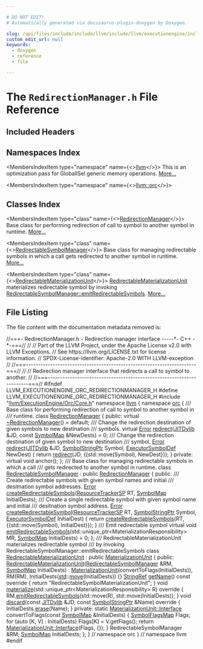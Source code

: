 ```yaml
---

# DO NOT EDIT!
# Automatically generated via docusaurus-plugin-doxygen by Doxygen.

slug: /api/files/include/include/llvm/include/llvm/executionengine/include/llvm/executionengine/orc/redirectionmanager-h
custom_edit_url: null
keywords:
  - doxygen
  - reference
  - file

---
```





# The `RedirectionManager.h` File Reference

<DoxygenPage pluginConfig={pluginConfig}>



## Included Headers

<IncludesList>
<IncludesListItem
  filePath="llvm/ExecutionEngine/Orc/Core.h"
  permalink="/docs/api/files/include/include/llvm/include/llvm/executionengine/include/llvm/executionengine/orc/core-h"
  isLocal="true" />
</IncludesList>

## Namespaces Index

<MembersIndex>

<MembersIndexItem
  type="namespace"
  name={<><a href="/docs/api/namespaces/llvm">llvm</a></>}>
This is an optimization pass for GlobalISel generic memory operations. <a href="/docs/api/namespaces/llvm/#details">More...</a>
</MembersIndexItem>

<MembersIndexItem
  type="namespace"
  name={<><a href="/docs/api/namespaces/llvm/orc">llvm::orc</a></>}>
</MembersIndexItem>

</MembersIndex>

## Classes Index

<MembersIndex>

<MembersIndexItem
  type="class"
  name={<><a href="/docs/api/classes/llvm/orc/redirectionmanager">RedirectionManager</a></>}>
Base class for performing redirection of call to symbol to another symbol in runtime. <a href="/docs/api/classes/llvm/orc/redirectionmanager/#details">More...</a>
</MembersIndexItem>

<MembersIndexItem
  type="class"
  name={<><a href="/docs/api/classes/llvm/orc/redirectablesymbolmanager">RedirectableSymbolManager</a></>}>
Base class for managing redirectable symbols in which a call gets redirected to another symbol in runtime. <a href="/docs/api/classes/llvm/orc/redirectablesymbolmanager/#details">More...</a>
</MembersIndexItem>

<MembersIndexItem
  type="class"
  name={<><a href="/docs/api/classes/llvm/orc/redirectablematerializationunit">RedirectableMaterializationUnit</a></>}>
<a href="/docs/api/classes/llvm/orc/redirectablematerializationunit">RedirectableMaterializationUnit</a> materializes redirectable symbol by invoking <a href="/docs/api/classes/llvm/orc/redirectablesymbolmanager/#adeba1076cb445206426dd27c5158c16c">RedirectableSymbolManager::emitRedirectableSymbols</a>. <a href="/docs/api/classes/llvm/orc/redirectablematerializationunit/#details">More...</a>
</MembersIndexItem>

</MembersIndex>


## File Listing

The file content with the documentation metadata removed is:

<ProgramListing>

<Link id="l00001" /><CodeLine lineNumber="1"><Highlight kind="comment">//===- RedirectionManager.h - Redirection manager interface -----&#42;- C++ -&#42;-===//</Highlight><Highlight kind="normal"></Highlight></CodeLine>
<Link id="l00002" /><CodeLine lineNumber="2"><Highlight kind="normal"></Highlight><Highlight kind="comment">//</Highlight><Highlight kind="normal"></Highlight></CodeLine>
<Link id="l00003" /><CodeLine lineNumber="3"><Highlight kind="normal"></Highlight><Highlight kind="comment">// Part of the LLVM Project, under the Apache License v2.0 with LLVM Exceptions.</Highlight><Highlight kind="normal"></Highlight></CodeLine>
<Link id="l00004" /><CodeLine lineNumber="4"><Highlight kind="normal"></Highlight><Highlight kind="comment">// See https://llvm.org/LICENSE.txt for license information.</Highlight><Highlight kind="normal"></Highlight></CodeLine>
<Link id="l00005" /><CodeLine lineNumber="5"><Highlight kind="normal"></Highlight><Highlight kind="comment">// SPDX-License-Identifier: Apache-2.0 WITH LLVM-exception</Highlight><Highlight kind="normal"></Highlight></CodeLine>
<Link id="l00006" /><CodeLine lineNumber="6"><Highlight kind="normal"></Highlight><Highlight kind="comment">//</Highlight><Highlight kind="normal"></Highlight></CodeLine>
<Link id="l00007" /><CodeLine lineNumber="7"><Highlight kind="normal"></Highlight><Highlight kind="comment">//===----------------------------------------------------------------------===//</Highlight><Highlight kind="normal"></Highlight></CodeLine>
<Link id="l00008" /><CodeLine lineNumber="8"><Highlight kind="normal"></Highlight><Highlight kind="comment">//</Highlight><Highlight kind="normal"></Highlight></CodeLine>
<Link id="l00009" /><CodeLine lineNumber="9"><Highlight kind="normal"></Highlight><Highlight kind="comment">// Redirection manager interface that redirects a call to symbol to another.</Highlight><Highlight kind="normal"></Highlight></CodeLine>
<Link id="l00010" /><CodeLine lineNumber="10"><Highlight kind="normal"></Highlight><Highlight kind="comment">//</Highlight><Highlight kind="normal"></Highlight></CodeLine>
<Link id="l00011" /><CodeLine lineNumber="11"><Highlight kind="normal"></Highlight><Highlight kind="comment">//===----------------------------------------------------------------------===//</Highlight><Highlight kind="normal"></Highlight></CodeLine>
<Link id="l00012" /><CodeLine lineNumber="12"><Highlight kind="normal"></Highlight></CodeLine>
<Link id="l00013" /><CodeLine lineNumber="13"><Highlight kind="normal"></Highlight><Highlight kind="preprocessor">#ifndef LLVM&#95;EXECUTIONENGINE&#95;ORC&#95;REDIRECTIONMANAGER&#95;H</Highlight><Highlight kind="normal"></Highlight></CodeLine>
<Link id="l00014" /><CodeLine lineNumber="14"><Highlight kind="normal"></Highlight><Highlight kind="preprocessor">#define LLVM&#95;EXECUTIONENGINE&#95;ORC&#95;REDIRECTIONMANAGER&#95;H</Highlight><Highlight kind="normal"></Highlight></CodeLine>
<Link id="l00015" /><CodeLine lineNumber="15"><Highlight kind="normal"></Highlight></CodeLine>
<Link id="l00016" /><CodeLine lineNumber="16"><Highlight kind="normal"></Highlight><Highlight kind="preprocessor">#include &quot;<a href="/docs/api/files/include/include/llvm/include/llvm/executionengine/include/llvm/executionengine/orc/core-h">llvm/ExecutionEngine/Orc/Core.h</a>&quot;</Highlight><Highlight kind="normal"></Highlight></CodeLine>
<Link id="l00017" /><CodeLine lineNumber="17"><Highlight kind="normal"></Highlight></CodeLine>
<Link id="l00018" /><CodeLine lineNumber="18"><Highlight kind="normal"></Highlight><Highlight kind="keyword">namespace </Highlight><Highlight kind="normal"><a href="/docs/api/namespaces/llvm">llvm</a> &#123;</Highlight></CodeLine>
<Link id="l00019" /><CodeLine lineNumber="19"><Highlight kind="normal"></Highlight><Highlight kind="keyword">namespace </Highlight><Highlight kind="normal"><a href="/docs/api/namespaces/llvm/orc">orc</a> &#123;</Highlight></CodeLine>
<Link id="l00020" /><CodeLine lineNumber="20"><Highlight kind="normal"></Highlight><Highlight kind="comment"></Highlight></CodeLine>
<Link id="l00021" /><CodeLine lineNumber="21"><Highlight kind="comment">/// Base class for performing redirection of call to symbol to another symbol in</Highlight></CodeLine>
<Link id="l00022" /><CodeLine lineNumber="22"><Highlight kind="comment">/// runtime.</Highlight><Highlight kind="normal"></Highlight></CodeLine>
<Link id="l00023" /><CodeLine lineNumber="23" lineLink="/docs/api/classes/llvm/orc/redirectionmanager"><Highlight kind="normal"></Highlight><Highlight kind="keyword">class </Highlight><Highlight kind="normal"><a href="/docs/api/classes/llvm/orc/redirectionmanager">RedirectionManager</a> &#123;</Highlight></CodeLine>
<Link id="l00024" /><CodeLine lineNumber="24"><Highlight kind="normal"></Highlight><Highlight kind="keyword">public</Highlight><Highlight kind="normal">:</Highlight></CodeLine>
<Link id="l00025" /><CodeLine lineNumber="25" lineLink="/docs/api/classes/llvm/orc/redirectionmanager/#ab3dcae693649dc31df7f2e7220e2f4b4"><Highlight kind="normal">  </Highlight><Highlight kind="keyword">virtual</Highlight><Highlight kind="normal"> <a href="/docs/api/classes/llvm/orc/redirectionmanager/#ab3dcae693649dc31df7f2e7220e2f4b4">~RedirectionManager</a>() = </Highlight><Highlight kind="keywordflow">default</Highlight><Highlight kind="normal">;</Highlight></CodeLine>
<Link id="l00026" /><CodeLine lineNumber="26"><Highlight kind="normal"></Highlight><Highlight kind="comment"></Highlight></CodeLine>
<Link id="l00027" /><CodeLine lineNumber="27"><Highlight kind="comment">  /// Change the redirection destination of given symbols to new destination</Highlight></CodeLine>
<Link id="l00028" /><CodeLine lineNumber="28"><Highlight kind="comment">  /// symbols.</Highlight><Highlight kind="normal"></Highlight></CodeLine>
<Link id="l00029" /><CodeLine lineNumber="29" lineLink="/docs/api/classes/llvm/orc/redirectionmanager/#a84d8760da1639d9175887efd5b031aa0"><Highlight kind="normal">  </Highlight><Highlight kind="keyword">virtual</Highlight><Highlight kind="normal"> <a href="/docs/api/classes/llvm/error">Error</a> <a href="/docs/api/classes/llvm/orc/redirectionmanager/#a84d8760da1639d9175887efd5b031aa0">redirect</a>(<a href="/docs/api/classes/llvm/orc/jitdylib">JITDylib</a> &amp;JD, </Highlight><Highlight kind="keyword">const</Highlight><Highlight kind="normal"> <a href="/docs/api/namespaces/llvm/orc/#a8ab9a099de556e888c5f92a4fe49d2fa">SymbolMap</a> &amp;NewDests) = 0;</Highlight></CodeLine>
<Link id="l00030" /><CodeLine lineNumber="30"><Highlight kind="normal"></Highlight><Highlight kind="comment"></Highlight></CodeLine>
<Link id="l00031" /><CodeLine lineNumber="31"><Highlight kind="comment">  /// Change the redirection destination of given symbol to new destination</Highlight></CodeLine>
<Link id="l00032" /><CodeLine lineNumber="32"><Highlight kind="comment">  /// symbol.</Highlight><Highlight kind="normal"></Highlight></CodeLine>
<Link id="l00033" /><CodeLine lineNumber="33" lineLink="/docs/api/classes/llvm/orc/redirectionmanager/#ae1bab045510d4f0656f253d24063f003"><Highlight kind="normal">  <a href="/docs/api/classes/llvm/error">Error</a> <a href="/docs/api/classes/llvm/orc/redirectionmanager/#ae1bab045510d4f0656f253d24063f003">redirect</a>(<a href="/docs/api/classes/llvm/orc/jitdylib">JITDylib</a> &amp;JD, <a href="/docs/api/classes/llvm/orc/symbolstringptr">SymbolStringPtr</a> Symbol,</Highlight></CodeLine>
<Link id="l00034" /><CodeLine lineNumber="34"><Highlight kind="normal">                 <a href="/docs/api/classes/llvm/orc/executorsymboldef">ExecutorSymbolDef</a> NewDest) &#123;</Highlight></CodeLine>
<Link id="l00035" /><CodeLine lineNumber="35"><Highlight kind="normal">    </Highlight><Highlight kind="keywordflow">return</Highlight><Highlight kind="normal"> <a href="/docs/api/classes/llvm/orc/redirectionmanager/#a84d8760da1639d9175887efd5b031aa0">redirect</a>(JD, &#123;&#123;std::move(Symbol), NewDest&#125;&#125;);</Highlight></CodeLine>
<Link id="l00036" /><CodeLine lineNumber="36"><Highlight kind="normal">  &#125;</Highlight></CodeLine>
<Link id="l00037" /><CodeLine lineNumber="37"><Highlight kind="normal"></Highlight></CodeLine>
<Link id="l00038" /><CodeLine lineNumber="38"><Highlight kind="normal"></Highlight><Highlight kind="keyword">private</Highlight><Highlight kind="normal">:</Highlight></CodeLine>
<Link id="l00039" /><CodeLine lineNumber="39"><Highlight kind="normal">  </Highlight><Highlight kind="keyword">virtual</Highlight><Highlight kind="normal"> </Highlight><Highlight kind="keywordtype">void</Highlight><Highlight kind="normal"> anchor();</Highlight></CodeLine>
<Link id="l00040" /><CodeLine lineNumber="40"><Highlight kind="normal">&#125;;</Highlight></CodeLine>
<Link id="l00041" /><CodeLine lineNumber="41"><Highlight kind="normal"></Highlight><Highlight kind="comment"></Highlight></CodeLine>
<Link id="l00042" /><CodeLine lineNumber="42"><Highlight kind="comment">/// Base class for managing redirectable symbols in which a call</Highlight></CodeLine>
<Link id="l00043" /><CodeLine lineNumber="43"><Highlight kind="comment">/// gets redirected to another symbol in runtime.</Highlight><Highlight kind="normal"></Highlight></CodeLine>
<Link id="l00044" /><CodeLine lineNumber="44" lineLink="/docs/api/classes/llvm/orc/redirectablesymbolmanager"><Highlight kind="normal"></Highlight><Highlight kind="keyword">class </Highlight><Highlight kind="normal"><a href="/docs/api/classes/llvm/orc/redirectablesymbolmanager">RedirectableSymbolManager</a> : </Highlight><Highlight kind="keyword">public</Highlight><Highlight kind="normal"> <a href="/docs/api/classes/llvm/orc/redirectionmanager">RedirectionManager</a> &#123;</Highlight></CodeLine>
<Link id="l00045" /><CodeLine lineNumber="45"><Highlight kind="normal"></Highlight><Highlight kind="keyword">public</Highlight><Highlight kind="normal">:</Highlight><Highlight kind="comment"></Highlight></CodeLine>
<Link id="l00046" /><CodeLine lineNumber="46"><Highlight kind="comment">  /// Create redirectable symbols with given symbol names and initial</Highlight></CodeLine>
<Link id="l00047" /><CodeLine lineNumber="47"><Highlight kind="comment">  /// desitnation symbol addresses.</Highlight><Highlight kind="normal"></Highlight></CodeLine>
<Link id="l00048" /><CodeLine lineNumber="48"><Highlight kind="normal">  <a href="/docs/api/classes/llvm/error">Error</a> <a href="/docs/api/classes/llvm/orc/redirectablesymbolmanager/#aa3bba6d1a7f84b8ead4d44a6788ee929">createRedirectableSymbols</a>(<a href="/docs/api/namespaces/llvm/orc/#a25b487d71ccd2a8f38131e2b21c5d612">ResourceTrackerSP</a> RT, <a href="/docs/api/namespaces/llvm/orc/#a8ab9a099de556e888c5f92a4fe49d2fa">SymbolMap</a> InitialDests);</Highlight></CodeLine>
<Link id="l00049" /><CodeLine lineNumber="49"><Highlight kind="normal"></Highlight><Highlight kind="comment"></Highlight></CodeLine>
<Link id="l00050" /><CodeLine lineNumber="50"><Highlight kind="comment">  /// Create a single redirectable symbol with given symbol name and initial</Highlight></CodeLine>
<Link id="l00051" /><CodeLine lineNumber="51"><Highlight kind="comment">  /// desitnation symbol address.</Highlight><Highlight kind="normal"></Highlight></CodeLine>
<Link id="l00052" /><CodeLine lineNumber="52" lineLink="/docs/api/classes/llvm/orc/redirectablesymbolmanager/#ab736237f4b3f3a8c0569a3718caabcf0"><Highlight kind="normal">  <a href="/docs/api/classes/llvm/error">Error</a> <a href="/docs/api/classes/llvm/orc/redirectablesymbolmanager/#ab736237f4b3f3a8c0569a3718caabcf0">createRedirectableSymbol</a>(<a href="/docs/api/namespaces/llvm/orc/#a25b487d71ccd2a8f38131e2b21c5d612">ResourceTrackerSP</a> RT, <a href="/docs/api/classes/llvm/orc/symbolstringptr">SymbolStringPtr</a> Symbol,</Highlight></CodeLine>
<Link id="l00053" /><CodeLine lineNumber="53"><Highlight kind="normal">                                 <a href="/docs/api/classes/llvm/orc/executorsymboldef">ExecutorSymbolDef</a> InitialDest) &#123;</Highlight></CodeLine>
<Link id="l00054" /><CodeLine lineNumber="54"><Highlight kind="normal">    </Highlight><Highlight kind="keywordflow">return</Highlight><Highlight kind="normal"> <a href="/docs/api/classes/llvm/orc/redirectablesymbolmanager/#aa3bba6d1a7f84b8ead4d44a6788ee929">createRedirectableSymbols</a>(RT, &#123;&#123;std::move(Symbol), InitialDest&#125;&#125;);</Highlight></CodeLine>
<Link id="l00055" /><CodeLine lineNumber="55"><Highlight kind="normal">  &#125;</Highlight></CodeLine>
<Link id="l00056" /><CodeLine lineNumber="56"><Highlight kind="normal"></Highlight><Highlight kind="comment"></Highlight></CodeLine>
<Link id="l00057" /><CodeLine lineNumber="57"><Highlight kind="comment">  /// Emit redirectable symbol</Highlight><Highlight kind="normal"></Highlight></CodeLine>
<Link id="l00058" /><CodeLine lineNumber="58"><Highlight kind="normal">  </Highlight><Highlight kind="keyword">virtual</Highlight><Highlight kind="normal"> </Highlight><Highlight kind="keywordtype">void</Highlight><Highlight kind="normal"></Highlight></CodeLine>
<Link id="l00059" /><CodeLine lineNumber="59" lineLink="/docs/api/classes/llvm/orc/redirectablesymbolmanager/#adeba1076cb445206426dd27c5158c16c"><Highlight kind="normal">  <a href="/docs/api/classes/llvm/orc/redirectablesymbolmanager/#adeba1076cb445206426dd27c5158c16c">emitRedirectableSymbols</a>(std::unique&#95;ptr&lt;MaterializationResponsibility&gt; MR,</Highlight></CodeLine>
<Link id="l00060" /><CodeLine lineNumber="60"><Highlight kind="normal">                          <a href="/docs/api/namespaces/llvm/orc/#a8ab9a099de556e888c5f92a4fe49d2fa">SymbolMap</a> InitialDests) = 0;</Highlight></CodeLine>
<Link id="l00061" /><CodeLine lineNumber="61"><Highlight kind="normal">&#125;;</Highlight></CodeLine>
<Link id="l00062" /><CodeLine lineNumber="62"><Highlight kind="normal"></Highlight><Highlight kind="comment"></Highlight></CodeLine>
<Link id="l00063" /><CodeLine lineNumber="63"><Highlight kind="comment">/// RedirectableMaterializationUnit materializes redirectable symbol</Highlight></CodeLine>
<Link id="l00064" /><CodeLine lineNumber="64"><Highlight kind="comment">/// by invoking RedirectableSymbolManager::emitRedirectableSymbols</Highlight><Highlight kind="normal"></Highlight></CodeLine>
<Link id="l00065" /><CodeLine lineNumber="65" lineLink="/docs/api/classes/llvm/orc/redirectablematerializationunit"><Highlight kind="normal"></Highlight><Highlight kind="keyword">class </Highlight><Highlight kind="normal"><a href="/docs/api/classes/llvm/orc/redirectablematerializationunit/#a5b753e5b1dfdf2a6b8bbbbd98019bf84">RedirectableMaterializationUnit</a> : </Highlight><Highlight kind="keyword">public</Highlight><Highlight kind="normal"> <a href="/docs/api/classes/llvm/orc/materializationunit/#a1233ea2ef51205e4954cdc12e7bc2d81">MaterializationUnit</a> &#123;</Highlight></CodeLine>
<Link id="l00066" /><CodeLine lineNumber="66"><Highlight kind="normal"></Highlight><Highlight kind="keyword">public</Highlight><Highlight kind="normal">:</Highlight></CodeLine>
<Link id="l00067" /><CodeLine lineNumber="67" lineLink="/docs/api/classes/llvm/orc/redirectablematerializationunit/#a5b753e5b1dfdf2a6b8bbbbd98019bf84"><Highlight kind="normal">  <a href="/docs/api/classes/llvm/orc/redirectablematerializationunit/#a5b753e5b1dfdf2a6b8bbbbd98019bf84">RedirectableMaterializationUnit</a>(<a href="/docs/api/classes/llvm/orc/redirectablesymbolmanager">RedirectableSymbolManager</a> &amp;RM,</Highlight></CodeLine>
<Link id="l00068" /><CodeLine lineNumber="68"><Highlight kind="normal">                                  <a href="/docs/api/namespaces/llvm/orc/#a8ab9a099de556e888c5f92a4fe49d2fa">SymbolMap</a> InitialDests)</Highlight></CodeLine>
<Link id="l00069" /><CodeLine lineNumber="69"><Highlight kind="normal">      : <a href="/docs/api/classes/llvm/orc/materializationunit/#a1233ea2ef51205e4954cdc12e7bc2d81">MaterializationUnit</a>(convertToFlags(InitialDests)), RM(RM),</Highlight></CodeLine>
<Link id="l00070" /><CodeLine lineNumber="70"><Highlight kind="normal">        InitialDests(<a href="/docs/api/namespaces/std">std</a>::<a href="/docs/api/namespaces/llvm/#abfc9c7ecf70f66901e439f7c04ef3dbb">move</a>(InitialDests)) &#123;&#125;</Highlight></CodeLine>
<Link id="l00071" /><CodeLine lineNumber="71"><Highlight kind="normal"></Highlight></CodeLine>
<Link id="l00072" /><CodeLine lineNumber="72" lineLink="/docs/api/classes/llvm/orc/redirectablematerializationunit/#a545e0949dbe2a7f58055351bcbfe67b7"><Highlight kind="normal">  <a href="/docs/api/classes/llvm/stringref">StringRef</a> <a href="/docs/api/classes/llvm/orc/redirectablematerializationunit/#a545e0949dbe2a7f58055351bcbfe67b7">getName</a>()</Highlight><Highlight kind="keyword"> const override </Highlight><Highlight kind="normal">&#123;</Highlight></CodeLine>
<Link id="l00073" /><CodeLine lineNumber="73"><Highlight kind="normal">    </Highlight><Highlight kind="keywordflow">return</Highlight><Highlight kind="normal"> </Highlight><Highlight kind="stringliteral">&quot;RedirectableSymbolMaterializationUnit&quot;</Highlight><Highlight kind="normal">;</Highlight></CodeLine>
<Link id="l00074" /><CodeLine lineNumber="74"><Highlight kind="normal">  &#125;</Highlight></CodeLine>
<Link id="l00075" /><CodeLine lineNumber="75"><Highlight kind="normal"></Highlight></CodeLine>
<Link id="l00076" /><CodeLine lineNumber="76" lineLink="/docs/api/classes/llvm/orc/redirectablematerializationunit/#a6b07efb25a47caecb0f7c8a729f6e100"><Highlight kind="normal">  </Highlight><Highlight kind="keywordtype">void</Highlight><Highlight kind="normal"> <a href="/docs/api/classes/llvm/orc/redirectablematerializationunit/#a6b07efb25a47caecb0f7c8a729f6e100">materialize</a>(std::unique&#95;ptr&lt;MaterializationResponsibility&gt; R)</Highlight><Highlight kind="keyword"> override </Highlight><Highlight kind="normal">&#123;</Highlight></CodeLine>
<Link id="l00077" /><CodeLine lineNumber="77"><Highlight kind="normal">    RM.<a href="/docs/api/classes/llvm/orc/redirectablesymbolmanager/#adeba1076cb445206426dd27c5158c16c">emitRedirectableSymbols</a>(std::move(R), std::move(InitialDests));</Highlight></CodeLine>
<Link id="l00078" /><CodeLine lineNumber="78"><Highlight kind="normal">  &#125;</Highlight></CodeLine>
<Link id="l00079" /><CodeLine lineNumber="79"><Highlight kind="normal"></Highlight></CodeLine>
<Link id="l00080" /><CodeLine lineNumber="80" lineLink="/docs/api/classes/llvm/orc/redirectablematerializationunit/#a6a0f0c139fbc1606bec46f2f79193fc2"><Highlight kind="normal">  </Highlight><Highlight kind="keywordtype">void</Highlight><Highlight kind="normal"> <a href="/docs/api/classes/llvm/orc/redirectablematerializationunit/#a6a0f0c139fbc1606bec46f2f79193fc2">discard</a>(</Highlight><Highlight kind="keyword">const</Highlight><Highlight kind="normal"> <a href="/docs/api/classes/llvm/orc/materializationunit/#a235f764fe0f700836f89667ef5a0033b">JITDylib</a> &amp;JD, </Highlight><Highlight kind="keyword">const</Highlight><Highlight kind="normal"> <a href="/docs/api/classes/llvm/orc/symbolstringptr">SymbolStringPtr</a> &amp;Name)</Highlight><Highlight kind="keyword"> override </Highlight><Highlight kind="normal">&#123;</Highlight></CodeLine>
<Link id="l00081" /><CodeLine lineNumber="81"><Highlight kind="normal">    InitialDests.<a href="/docs/api/classes/llvm/densemapbase/#a1eb8504bab5f794778d82db6ac829923">erase</a>(Name);</Highlight></CodeLine>
<Link id="l00082" /><CodeLine lineNumber="82"><Highlight kind="normal">  &#125;</Highlight></CodeLine>
<Link id="l00083" /><CodeLine lineNumber="83"><Highlight kind="normal"></Highlight></CodeLine>
<Link id="l00084" /><CodeLine lineNumber="84"><Highlight kind="normal"></Highlight><Highlight kind="keyword">private</Highlight><Highlight kind="normal">:</Highlight></CodeLine>
<Link id="l00085" /><CodeLine lineNumber="85"><Highlight kind="normal">  </Highlight><Highlight kind="keyword">static</Highlight><Highlight kind="normal"> <a href="/docs/api/structs/llvm/orc/materializationunit/interface">MaterializationUnit::Interface</a></Highlight></CodeLine>
<Link id="l00086" /><CodeLine lineNumber="86"><Highlight kind="normal">  convertToFlags(</Highlight><Highlight kind="keyword">const</Highlight><Highlight kind="normal"> <a href="/docs/api/namespaces/llvm/orc/#a8ab9a099de556e888c5f92a4fe49d2fa">SymbolMap</a> &amp;InitialDests) &#123;</Highlight></CodeLine>
<Link id="l00087" /><CodeLine lineNumber="87"><Highlight kind="normal">    <a href="/docs/api/namespaces/llvm/orc/#afd6431981e7fdfd4b5d2794f04d7d913">SymbolFlagsMap</a> Flags;</Highlight></CodeLine>
<Link id="l00088" /><CodeLine lineNumber="88"><Highlight kind="normal">    </Highlight><Highlight kind="keywordflow">for</Highlight><Highlight kind="normal"> (</Highlight><Highlight kind="keyword">auto</Highlight><Highlight kind="normal"> &#91;K, V&#93; : InitialDests)</Highlight></CodeLine>
<Link id="l00089" /><CodeLine lineNumber="89"><Highlight kind="normal">      Flags&#91;K&#93; = V.getFlags();</Highlight></CodeLine>
<Link id="l00090" /><CodeLine lineNumber="90"><Highlight kind="normal">    </Highlight><Highlight kind="keywordflow">return</Highlight><Highlight kind="normal"> <a href="/docs/api/structs/llvm/orc/materializationunit/interface">MaterializationUnit::Interface</a>(Flags, &#123;&#125;);</Highlight></CodeLine>
<Link id="l00091" /><CodeLine lineNumber="91"><Highlight kind="normal">  &#125;</Highlight></CodeLine>
<Link id="l00092" /><CodeLine lineNumber="92"><Highlight kind="normal"></Highlight></CodeLine>
<Link id="l00093" /><CodeLine lineNumber="93"><Highlight kind="normal">  RedirectableSymbolManager &amp;RM;</Highlight></CodeLine>
<Link id="l00094" /><CodeLine lineNumber="94"><Highlight kind="normal">  <a href="/docs/api/namespaces/llvm/orc/#a8ab9a099de556e888c5f92a4fe49d2fa">SymbolMap</a> InitialDests;</Highlight></CodeLine>
<Link id="l00095" /><CodeLine lineNumber="95"><Highlight kind="normal">&#125;;</Highlight></CodeLine>
<Link id="l00096" /><CodeLine lineNumber="96"><Highlight kind="normal"></Highlight></CodeLine>
<Link id="l00097" /><CodeLine lineNumber="97"><Highlight kind="normal">&#125; </Highlight><Highlight kind="comment">// namespace orc</Highlight><Highlight kind="normal"></Highlight></CodeLine>
<Link id="l00098" /><CodeLine lineNumber="98"><Highlight kind="normal">&#125; </Highlight><Highlight kind="comment">// namespace llvm</Highlight><Highlight kind="normal"></Highlight></CodeLine>
<Link id="l00099" /><CodeLine lineNumber="99"><Highlight kind="normal"></Highlight></CodeLine>
<Link id="l00100" /><CodeLine lineNumber="100"><Highlight kind="normal"></Highlight><Highlight kind="preprocessor">#endif</Highlight></CodeLine>

</ProgramListing>

</DoxygenPage>
